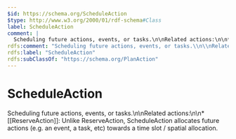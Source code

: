 ```yaml
---
$id: https://schema.org/ScheduleAction
$type: http://www.w3.org/2000/01/rdf-schema#Class
label: ScheduleAction
comment: |
  Scheduling future actions, events, or tasks.\n\nRelated actions:\n\n* [[ReserveAction]]: Unlike ReserveAction, ScheduleAction allocates future actions (e.g. an event, a task, etc) towards a time slot / spatial allocation.
rdfs:comment: "Scheduling future actions, events, or tasks.\\n\\nRelated actions:\\n\\n* [[ReserveAction]]: Unlike ReserveAction, ScheduleAction allocates future actions (e.g. an event, a task, etc) towards a time slot / spatial allocation."
rdfs:label: "ScheduleAction"
rdfs:subClassOf: "https://schema.org/PlanAction"
---
```


# ScheduleAction

Scheduling future actions, events, or tasks.\n\nRelated actions:\n\n* [[ReserveAction]]: Unlike ReserveAction, ScheduleAction allocates future actions (e.g. an event, a task, etc) towards a time slot / spatial allocation.

